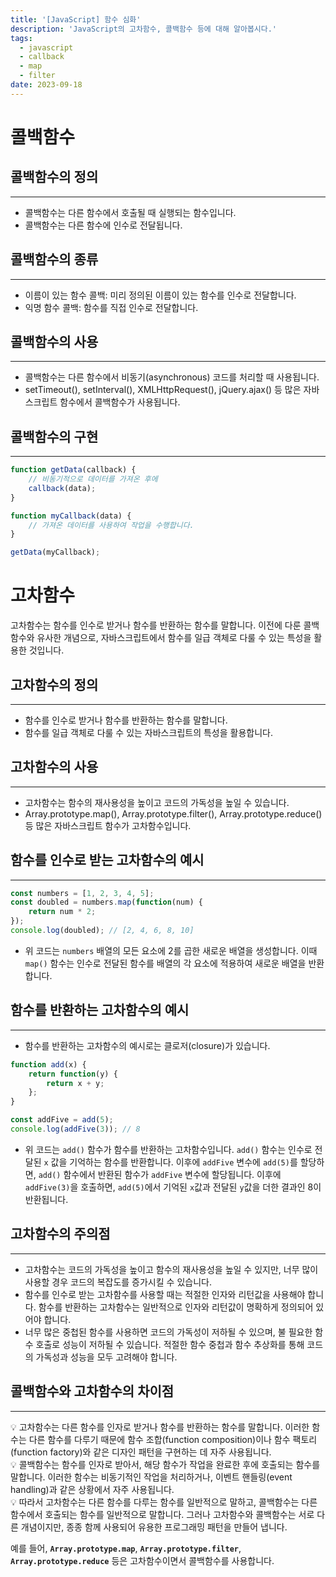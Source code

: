 ```yaml
---
title: '[JavaScript] 함수 심화'
description: 'JavaScript의 고차함수, 콜백함수 등에 대해 알아봅시다.'
tags:
  - javascript
  - callback
  - map
  - filter
date: 2023-09-18
---
```


# 콜백함수

## 콜백함수의 정의

---

- 콜백함수는 다른 함수에서 호출될 때 실행되는 함수입니다.
- 콜백함수는 다른 함수에 인수로 전달됩니다.

## 콜백함수의 종류

---

- 이름이 있는 함수 콜백: 미리 정의된 이름이 있는 함수를 인수로 전달합니다.
- 익명 함수 콜백: 함수를 직접 인수로 전달합니다.

## 콜백함수의 사용

---

- 콜백함수는 다른 함수에서 비동기(asynchronous) 코드를 처리할 때 사용됩니다.
- setTimeout(), setInterval(), XMLHttpRequest(), jQuery.ajax() 등 많은 자바스크립트 함수에서 콜백함수가 사용됩니다.

## 콜백함수의 구현

---

```jsx
function getData(callback) {
	// 비동기적으로 데이터를 가져온 후에
	callback(data);
}

function myCallback(data) {
	// 가져온 데이터를 사용하여 작업을 수행합니다.
}

getData(myCallback);
```

# 고차함수

고차함수는 함수를 인수로 받거나 함수를 반환하는 함수를 말합니다. 이전에 다룬 콜백함수와 유사한 개념으로, 자바스크립트에서 함수를 일급 객체로 다룰 수 있는 특성을 활용한 것입니다.

## 고차함수의 정의

---

- 함수를 인수로 받거나 함수를 반환하는 함수를 말합니다.
- 함수를 일급 객체로 다룰 수 있는 자바스크립트의 특성을 활용합니다.

## 고차함수의 사용

---

- 고차함수는 함수의 재사용성을 높이고 코드의 가독성을 높일 수 있습니다.
- Array.prototype.map(), Array.prototype.filter(), Array.prototype.reduce() 등 많은 자바스크립트 함수가 고차함수입니다.

## 함수를 인수로 받는 고차함수의 예시

---

```jsx
const numbers = [1, 2, 3, 4, 5];
const doubled = numbers.map(function(num) {
	return num * 2;
});
console.log(doubled); // [2, 4, 6, 8, 10]
```

- 위 코드는 `numbers` 배열의 모든 요소에 2를 곱한 새로운 배열을 생성합니다. 이때 `map()` 함수는 인수로 전달된 함수를 배열의 각 요소에 적용하여 새로운 배열을 반환합니다.

## 함수를 반환하는 고차함수의 예시

---

- 함수를 반환하는 고차함수의 예시로는 클로저(closure)가 있습니다.

```jsx
function add(x) {
	return function(y) {
		return x + y;
	};
}

const addFive = add(5);
console.log(addFive(3)); // 8
```

- 위 코드는 `add()` 함수가 함수를 반환하는 고차함수입니다. `add()` 함수는 인수로 전달된 `x` 값을 기억하는 함수를 반환합니다. 이후에 `addFive` 변수에 `add(5)`를 할당하면, `add()` 함수에서 반환된 함수가 `addFive` 변수에 할당됩니다. 이후에 `addFive(3)`을 호출하면, `add(5)`에서 기억된 `x`값과 전달된 `y`값을 더한 결과인 8이 반환됩니다.

## 고차함수의 주의점

---

- 고차함수는 코드의 가독성을 높이고 함수의 재사용성을 높일 수 있지만, 너무 많이 사용할 경우 코드의 복잡도를 증가시킬 수 있습니다.
- 함수를 인수로 받는 고차함수를 사용할 때는 적절한 인자와 리턴값을 사용해야 합니다. 함수를 반환하는 고차함수는 일반적으로 인자와 리턴값이 명확하게 정의되어 있어야 합니다.
- 너무 많은 중첩된 함수를 사용하면 코드의 가독성이 저하될 수 있으며, 불 필요한 함수 호출로 성능이 저하될 수 있습니다. 적절한 함수 중첩과 함수 추상화를 통해 코드의 가독성과 성능을 모두 고려해야 합니다.

## 콜백함수와 고차함수의 차이점

---

<aside>
💡 고차함수는 다른 함수를 인자로 받거나 함수를 반환하는 함수를 말합니다. 이러한 함수는 다른 함수를 다루기 때문에 함수 조합(function composition)이나 함수 팩토리(function factory)와 같은 디자인 패턴을 구현하는 데 자주 사용됩니다.

</aside>

<aside>
💡 콜백함수는 함수를 인자로 받아서, 해당 함수가 작업을 완료한 후에 호출되는 함수를 말합니다. 이러한 함수는 비동기적인 작업을 처리하거나, 이벤트 핸들링(event handling)과 같은 상황에서 자주 사용됩니다.

</aside>

<aside>
💡 따라서 고차함수는 다른 함수를 다루는 함수를 일반적으로 말하고, 콜백함수는 다른 함수에서 호출되는 함수를 일반적으로 말합니다. 그러나 고차함수와 콜백함수는 서로 다른 개념이지만, 종종 함께 사용되어 유용한 프로그래밍 패턴을 만들어 냅니다.

</aside>

예를 들어, **`Array.prototype.map`**, **`Array.prototype.filter`**, **`Array.prototype.reduce`** 등은 고차함수이면서 콜백함수를 사용합니다.